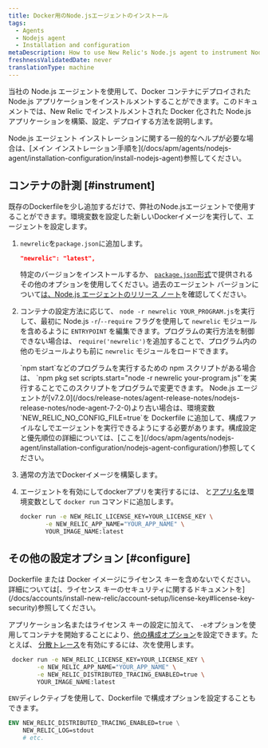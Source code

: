 ```yaml
---
title: Docker用のNode.jsエージェントのインストール
tags:
  - Agents
  - Nodejs agent
  - Installation and configuration
metaDescription: How to use New Relic's Node.js agent to instrument Node.js applications deployed in Docker containers.
freshnessValidatedDate: never
translationType: machine
---
```


当社の Node.js エージェントを使用して、Docker コンテナにデプロイされた Node.js アプリケーションをインストルメントすることができます。このドキュメントでは、New Relic でインストルメントされた Docker 化された Node.js アプリケーションを構築、設定、デプロイする方法を説明します。

<Callout tip="variant">
  Node.js エージェント インストレーションに関する一般的なヘルプが必要な場合は、[メイン インストレーション手順を](/docs/apm/agents/nodejs-agent/installation-configuration/install-nodejs-agent)参照してください。
</Callout>

## コンテナの計測 [#instrument]

既存のDockerfileを少し追加するだけで、弊社のNode.jsエージェントで使用することができます。環境変数を設定した新しいDockerイメージを実行して、エージェントを設定します。

1. `newrelic`を`package.json`に追加します。

   ```json
   "newrelic": "latest",
   ```

   特定のバージョンをインストールするか、 [`package.json`形式](https://docs.npmjs.com/files/package.json#dependencies)で提供されるその他のオプションを使用してください。過去のエージェント バージョンについて[は、Node.js エージェントのリリース ノート](/docs/release-notes/agent-release-notes/nodejs-release-notes)を確認してください。

2. コンテナの設定方法に応じて、 `node -r newrelic YOUR_PROGRAM.js`を実行して、最初に Node.js `-r`/`--require` フラグを使用して `newrelic` モジュールを含めるように `ENTRYPOINT` を編集できます。プログラムの実行方法を制御できない場合は、 `require('newrelic')`を追加することで、プログラム内の他のモジュールよりも前に `newrelic` モジュールをロードできます。

   <Callout variant="tip">
     `npm start`などのプログラムを実行するための npm スクリプトがある場合は、 `npm pkg set scripts.start="node -r newrelic your-program.js"`を実行することでこのスクリプトをプログラムで変更できます。
   </Callout>

   <Callout variant="important">
     Node.js エージェントが[v7.2.0](/docs/release-notes/agent-release-notes/nodejs-release-notes/node-agent-7-2-0)より古い場合は、環境変数`NEW_RELIC_NO_CONFIG_FILE=true`を Dockerfile に追加して、構成ファイルなしでエージェントを実行できるようにする必要があります。構成設定と優先順位の詳細については、[ここを](/docs/apm/agents/nodejs-agent/installation-configuration/nodejs-agent-configuration/)参照してください。
   </Callout>

3. 通常の方法でDockerイメージを構築します。

4. エージェントを有効にしてdockerアプリを実行するには、<InlinePopover type="licenseKey"/> と[アプリ名を](/docs/agents/manage-apm-agents/app-naming/name-your-application)環境変数として `docker run` コマンドに追加します。

   ```bash
   docker run -e NEW_RELIC_LICENSE_KEY=YOUR_LICENSE_KEY \
          -e NEW_RELIC_APP_NAME="YOUR_APP_NAME" \
          YOUR_IMAGE_NAME:latest
   ```

<InstallFeedback/>

## その他の設定オプション [#configure]

<Callout variant="caution">
  Dockerfile または Docker イメージにライセンス キーを含めないでください。詳細については[、ライセンス キーのセキュリティに関するドキュメントを](/docs/accounts/install-new-relic/account-setup/license-key#license-key-security)参照してください。
</Callout>

アプリケーション名またはライセンス キーの設定に加えて、 `-e`オプションを使用してコンテナを開始することにより、[他の構成オプション](/docs/agents/nodejs-agent/installation-configuration/nodejs-agent-configuration)を設定できます。たとえば、 [分散トレース](/docs/understand-dependencies/distributed-tracing/get-started/introduction-distributed-tracing)を有効にするには、次を使用します。

```bash
 docker run -e NEW_RELIC_LICENSE_KEY=YOUR_LICENSE_KEY \
        -e NEW_RELIC_APP_NAME="YOUR_APP_NAME" \
        -e NEW_RELIC_DISTRIBUTED_TRACING_ENABLED=true \
        YOUR_IMAGE_NAME:latest
```

`ENV`ディレクティブを使用して、Dockerfile で構成オプションを設定することもできます。

```dockerfile
ENV NEW_RELIC_DISTRIBUTED_TRACING_ENABLED=true \
    NEW_RELIC_LOG=stdout
    # etc.
```
